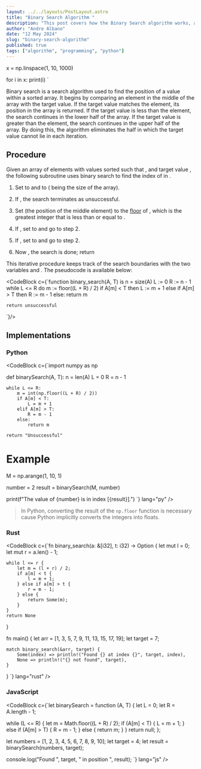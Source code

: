 ```yaml
---
layout: ../../layouts/PostLayout.astro
title: "Binary Search Algorithm "
description: "This post covers how the Binary Search algorithm works, and its implementation"
author: "Andre Albano"
date: "12 May 2024"
slug: "binary-search-algorithm"
published: true
tags: ["algorithm", "programming", "python"]
---
```


x = np.linspace(1, 10, 1000)

for i in x:
    print(i)
`

Binary search is a search algorithm used to find the position of a value 
within a sorted array. It begins by comparing an element in the middle of 
the array with the target value. If the target value matches the element, 
its position in the array is returned. If the target value is less than the 
element, the search continues in the lower half of the array. If the target 
value is greater than the element, the search continues in the upper half of 
the array. By doing this, the algorithm eliminates the half in which the target 
value cannot lie in each iteration.

## Procedure

Given an array <Latex f="A" /> of <Latex f="n"/> elements with values
<Latex f="A_0, A_1, A_2, \dots, A_{n-1}" /> sorted such that <Latex f="A_0 \le A_1 \le A_2 \le \dots \le A_{n-1}" />,
and target value <Latex f="T"/>, the following subroutine uses binary search to find the index
of <Latex f="T"/> in <Latex f="A"/>.

1. Set <Latex f='L' /> to <Latex f='0' /> and <Latex f='R' /> to <Latex f='n - 1' />
   (<Latex f='n' /> being the size of the array).

2. If <Latex f='L \gt R' />, the search terminates as unsuccessful.

3. Set <Latex f='m' /> (the position of the middle element) to the [floor](https://en.wikipedia.org/wiki/Floor_and_ceiling_functions)
   of <Latex f='\frac{L + R}{2}' />, which is the greatest integer that is less than or equal to <Latex f='\frac{L + R}{2}' />.

4. If <Latex f='A_{m} \lt T' />, set <Latex f='L' /> to <Latex f='m + 1' /> and go to step 2.

5. If <Latex f='A_{m} \gt T' />, set <Latex f='R' /> to <Latex f='m - 1' /> and go to step 2.

6. Now <Latex f='A_{m} = T' />, the search is done; return <Latex f='m' />

This iterative procedure keeps track of the search boundaries with the two variables <Latex f='L' /> and <Latex f='R' />. The pseudocode is available below:

<CodeBlock c={`function binary_search(A, T) is
	n = size(A)
	L := 0
	R := n - 1
	while L <= R do
		m := floor((L + R) / 2)
		if A[m] < T then
			L := m + 1
		else if A[m] > T then
			R := m - 1
		else:
			return m

	return unsuccessful
`}/>

## Implementations

### Python

<CodeBlock c={`import numpy as np

def binarySearch(A, T):
    n = len(A)
    L = 0
    R = n - 1

    while L <= R:
        m = int(np.floor((L + R) / 2))
        if A[m] < T:
            L = m + 1
        elif A[m] > T:
            R = m - 1
        else:
            return m

    return "Unsuccessful"

# Example
M = np.arange(1, 10, 1)

number = 2
result = binarySearch(M, number)

print(f"The value of {number} is in index [{result}].")
`} lang="py" />

> In Python, converting the result of the `np.floor` function is necessary cause Python implicitly converts the integers into floats.

### Rust

<CodeBlock c={`fn binary_search(a: &[i32], t: i32) -> Option<usize> {
    let mut l = 0;
    let mut r = a.len() - 1;

    while l <= r {
        let m = (l + r) / 2;
        if a[m] < t {
            l = m + 1;
        } else if a[m] > t {
            r = m - 1;
        } else {
            return Some(m);
        }
    }
    return None
}

fn main() {
    let arr = [1, 3, 5, 7, 9, 11, 13, 15, 17, 19];
    let target = 7;

    match binary_search(&arr, target) {
        Some(index) => println!("Found {} at index {}", target, index),
        None => println!("{} not found", target),
    }
}
`} lang="rust" />

### JavaScript

<CodeBlock c={`let binarySearch = function (A, T) {
  let L = 0;
  let R = A.length - 1;

  while (L <= R) {
    let m = Math.floor((L + R) / 2);
    if (A[m] < T) {
      L = m + 1;
    } else if (A[m] > T) {
      R = m - 1;
    } else {
      return m;
    }
  }
  return null;
};

let numbers = [1, 2, 3, 4, 5, 6, 7, 8, 9, 10];
let target = 4;
let result = binarySearch(numbers, target);

console.log("Found ", target, " in position ", result);
`} lang="js" />